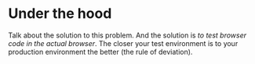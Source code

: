 # Under the hood

Talk about the solution to this problem. And the solution is _to test browser code in the actual browser_. The closer your test environment is to your production environment the better (the rule of deviation).
